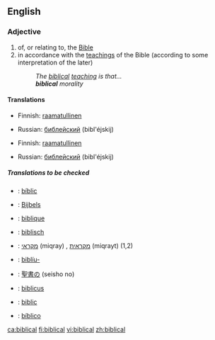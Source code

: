 ==English==
===Adjective===
{{en-adj}}

# of, or relating to, the [[Bible]]
# in accordance with the [[teaching]]s of the Bible (according to some interpretation of the later)
#: ''The [[biblical]] [[teaching]] is that...''
#: '''''biblical''' morality''


====Translations====
{{trans-top|of, or relating to, the Bible}}
*Finnish: [[raamatullinen]]
{{trans-mid}}
*Russian: [[библейский]] (bibl'éjskij)
{{trans-bottom}}

{{trans-top|in accordance with the teachings of the Bible}}
*Finnish: [[raamatullinen]]
{{trans-mid}}
*Russian: [[библейский]] (bibl'éjskij)
{{trans-bottom}}

{{trans-top|an extreme event that exceeds previous records}}
{{trans-mid}}
{{trans-bottom}}

=====Translations to be checked=====
{{checktrans}}
{{trans-top|translations to be checked}}
*{{ttbc|Catalan}}: [[bíblic]]
*{{ttbc|Dutch}}: [[Bijbels]]
*{{ttbc|French}}: [[biblique]]
*{{ttbc|German}}: [[biblisch]]
*{{ttbc|Hebrew}}: [[מקראי]] (miqray) {{m}}, [[מקראית]] (miqrayt) {{f}} (1,2)
{{trans-mid}}
*{{ttbc|Icelandic}}: [[biblía|biblíu-]]
*{{ttbc|Japanese}}: [[聖書]]の (seisho no)
*{{ttbc|Latin}}: [[biblicus]]
*{{ttbc|Romanian}}: [[biblic]]
*{{ttbc|Spanish}}: [[bíblico]]
{{trans-bottom}}

[[ca:biblical]]
[[fi:biblical]]
[[vi:biblical]]
[[zh:biblical]]